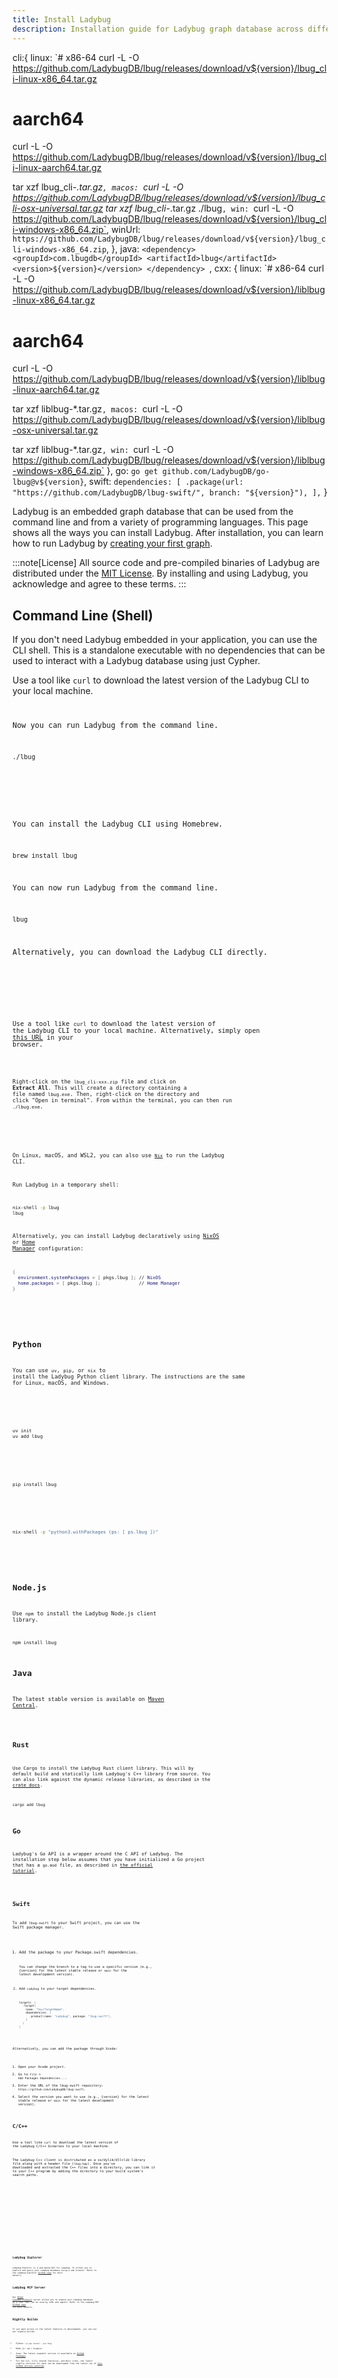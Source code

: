 ```yaml
---
title: Install Ladybug
description: Installation guide for Ladybug graph database across different platforms and programming languages with package managers.
---
```


<div class="padauk-regular">


  cli:{
    linux: `# x86-64
curl -L -O https://github.com/LadybugDB/lbug/releases/download/v${version}/lbug_cli-linux-x86_64.tar.gz
# aarch64
curl -L -O https://github.com/LadybugDB/lbug/releases/download/v${version}/lbug_cli-linux-aarch64.tar.gz

tar xzf lbug_cli-*.tar.gz`,
macos: `curl -L -O https://github.com/LadybugDB/lbug/releases/download/v${version}/lbug_cli-osx-universal.tar.gz
tar xzf lbug_cli-*.tar.gz
./lbug`,
win: `curl -L -O https://github.com/LadybugDB/lbug/releases/download/v${version}/lbug_cli-windows-x86_64.zip`,
winUrl: `https://github.com/LadybugDB/lbug/releases/download/v${version}/lbug_cli-windows-x86_64.zip`,
  },
java: `<dependency>
  <groupId>com.lbugdb</groupId>
  <artifactId>lbug</artifactId>
  <version>${version}</version>
</dependency>
`,
cxx: {
    linux: `# x86-64
curl -L -O https://github.com/LadybugDB/lbug/releases/download/v${version}/liblbug-linux-x86_64.tar.gz
# aarch64
curl -L -O https://github.com/LadybugDB/lbug/releases/download/v${version}/liblbug-linux-aarch64.tar.gz

tar xzf liblbug-*.tar.gz`,
    macos: `curl -L -O https://github.com/LadybugDB/lbug/releases/download/v${version}/liblbug-osx-universal.tar.gz

tar xzf liblbug-*.tar.gz`,
    win: `curl -L -O https://github.com/LadybugDB/lbug/releases/download/v${version}/liblbug-windows-x86_64.zip`
},
go: `go get github.com/LadybugDB/go-lbug@v${version}`,
swift: `dependencies: [
  .package(url: "https://github.com/LadybugDB/lbug-swift/", branch: "${version}"),
],`
}

Ladybug is an embedded graph database that can be used from the command line and from
a variety of programming languages. This page shows all the ways you can install Ladybug.
After installation, you can learn how to run Ladybug by [creating your first graph](/get-started).

:::note[License]
All source code and pre-compiled binaries of Ladybug are distributed under the [MIT License](https://github.com/LadybugDB/lbug/blob/master/LICENSE). By installing and using Ladybug, you acknowledge and agree to these terms.
:::

## Command Line (Shell)

If you don't need Ladybug embedded in your application, you can use the CLI shell. This is a standalone
executable with no dependencies that can be used to interact with a Ladybug database using just Cypher.

<Tabs syncKey="cli">
<TabItem label="Linux">

Use a tool like `curl` to download the latest version of the Ladybug CLI to your local machine.
<Code code={DOWNLOAD_LINKS.cli.linux} lang="bash" frame="terminal"/>

Now you can run Ladybug from the command line.

```bash
./lbug
```

</TabItem>

<TabItem label="macOS">

You can install the Ladybug CLI using Homebrew.

```bash
brew install lbug
```

You can now run Ladybug from the command line.

```bash
lbug
```

Alternatively, you can download the Ladybug CLI directly.

<Code code={DOWNLOAD_LINKS.cli.macos} lang="bash" frame="terminal"/>

</TabItem>

<TabItem label="Windows">

Use a tool like `curl` to download the latest version of the Ladybug CLI to your local machine. Alternatively,
simply open 
<a href={DOWNLOAD_LINKS.cli.winUrl} target="_blank">this URL</a> in your browser.

<Code code={DOWNLOAD_LINKS.cli.win} lang="bash" frame="terminal"/>

Right-click on the `lbug_cli-xxx.zip` file and click on **Extract All**. This will create a directory
containing a file named `lbug.exe`. Then, right-click on the directory and click "Open in terminal".
From within the terminal, you can then run `./lbug.exe`.

</TabItem>

<TabItem label="Nix">

On Linux, macOS, and WSL2, you can also use [`Nix`](https://nixos.org/learn) to run the Ladybug CLI.

Run Ladybug in a temporary shell:

```bash
nix-shell -p lbug
lbug
```

Alternatively, you can install Ladybug declaratively using [NixOS](https://nixos.org/manual/nixos/stable/#sec-package-management) or [Home Manager](https://github.com/nix-community/home-manager) configuration:

```nix
{
  environment.systemPackages = [ pkgs.lbug ]; // NixOS
  home.packages = [ pkgs.lbug ];              // Home Manager
}
```

</TabItem>

</Tabs>

## Python

You can use `uv`, `pip`, or `nix` to install the Ladybug Python client library.
The instructions are the same for Linux, macOS, and Windows.

<Tabs syncKey="python-package-manager">

<TabItem label="uv">

```bash
uv init
uv add lbug
```

</TabItem>

<TabItem label="pip">

```bash
pip install lbug
```

</TabItem>

<TabItem label="nix">

```bash
nix-shell -p "python3.withPackages (ps: [ ps.lbug ])"
```

</TabItem>

</Tabs>

## Node.js

Use `npm` to install the Ladybug Node.js client library.

```bash
npm install lbug
```

## Java

The latest stable version is available on [Maven Central](https://central.sonatype.com/artifact/com.lbugdb/lbug).

<Code code={DOWNLOAD_LINKS.java} lang="xml" frame="terminal"/>

## Rust

Use Cargo to install the Ladybug Rust client library. This will by default build and statically link Ladybug's C++
library from source. You can also link against the dynamic release libraries, as described in the [crate docs](https://docs.rs/lbug/latest/lbug/#building).

```bash
cargo add lbug
```

## Go

Ladybug's Go API is a wrapper around the C API of Ladybug. The installation step below assumes that you have
initialized a Go project that has a `go.mod` file, as described in [the official tutorial](https://go.dev/doc/tutorial/create-module).

<Code code={DOWNLOAD_LINKS.go} lang="bash" frame="terminal"/>

## Swift

To add `lbug-swift` to your Swift project, you can use the Swift package manager.
1. Add the package to your Package.swift dependencies.
    <Code code={DOWNLOAD_LINKS.swift} lang="swift" frame="terminal"/>

    You can change the branch to a tag to use a specific version (e.g., {version} for the latest stable release or `main` for the latest development version).

2. Add `Ladybug` to your target dependencies.
    ```swift
    targets: [
      .target(
        name: "YourTargetName",
        dependencies: [
          .product(name: "Ladybug", package: "lbug-swift"),
        ]
      )
    ]
    ```

Alternatively, you can add the package through Xcode:
1. Open your Xcode project.
2. Go to `File` > `Add Packages Dependencies...`.
3. Enter the URL of the lbug-swift repository: `https://github.com/LadybugDB/lbug-swift`.
4. Select the version you want to use (e.g., {version} for the latest stable release or `main` for the latest development version).


## C/C++

Use a tool like `curl` to download the latest version of the Ladybug C/C++ binaries to your local machine.

The Ladybug C++ client is distributed as a so/dylib/dll+lib library file along with a header file (`lbug.hpp`).
Once you've downloaded and extracted the C++ files into a directory, you can link it to your C++
program by adding the directory to your build system's search paths.

<Tabs syncKey="cli">

<TabItem label="Linux">

<Code code={DOWNLOAD_LINKS.cxx.linux} lang="bash" frame="terminal"/>


</TabItem>

<TabItem label="macOS">

<Code code={DOWNLOAD_LINKS.cxx.macos} lang="bash" frame="terminal"/>

</TabItem>

<TabItem label="Windows">

<Code code={DOWNLOAD_LINKS.cxx.win} lang="bash" frame="terminal"/>

</TabItem>

</Tabs>

## Ladybug Explorer

Ladybug Explorer is a web-based GUI for Ladybug. It allows you to explore and query your Ladybug database
using a web browser. Refer to the Ladybug Explorer [GitHub repo](https://github.com/LadybugDB/explorer)
for more details.

## Ladybug MCP Server

Our [Model Context Protocol](https://modelcontextprotocol.io/introduction) server allows you to expose
your Ladybug database as a tool that can be used by LLMs and agents.
Refer to the Ladybug-MCP [GitHub repo](https://github.com/LadybugDB/lbug-mcp-server) for more details.

## Nightly Builds

If you want access to the latest features in development, you can use our nightly builds.

- Python: `uv pip install --pre lbug`
- Node.js: `npm i lbug@next`
- Java: The latest snapshot version is available on [GitHub Packages](https://github.com/LadybugDB/lbug/packages/2258307)
- For the CLI, C/C++ shared libraries, and Rust crate, the latest nightly versions for each can be
downloaded from the latest run of [this GitHub Actions workflow](https://github.com/LadybugDB/lbug/actions/workflows/build-and-deploy.yml).

</div>
